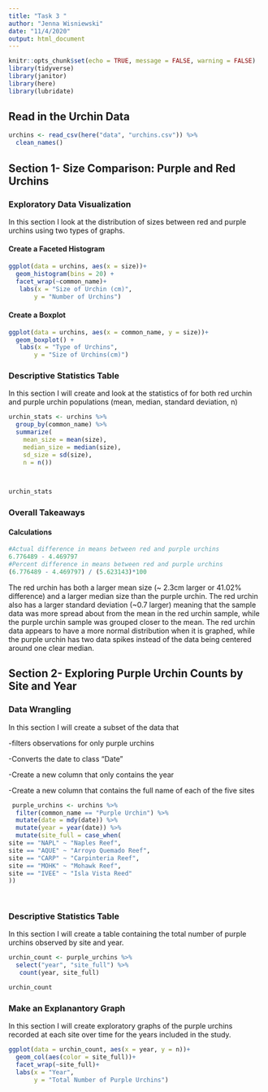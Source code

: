 ```yaml
---
title: "Task 3 "
author: "Jenna Wisniewski"
date: "11/4/2020"
output: html_document
---
```


```r
knitr::opts_chunk$set(echo = TRUE, message = FALSE, warning = FALSE)
library(tidyverse)
library(janitor)
library(here)
library(lubridate)
```

## Read in the Urchin Data
```r
urchins <- read_csv(here("data", "urchins.csv")) %>% 
  clean_names()
```
## Section 1- Size Comparison: Purple and Red Urchins

### Exploratory Data Visualization

In this section I look at the distribution of sizes between red and purple urchins using two types of graphs. 

#### Create a Faceted Histogram
```r
ggplot(data = urchins, aes(x = size))+
  geom_histogram(bins = 20) +
  facet_wrap(~common_name)+
   labs(x = "Size of Urchin (cm)", 
       y = "Number of Urchins")


```

#### Create a Boxplot
```r
ggplot(data = urchins, aes(x = common_name, y = size))+
  geom_boxplot() +
   labs(x = "Type of Urchins", 
       y = "Size of Urchins(cm)")
```


### Descriptive Statistics Table

In this section I will create and look at the statistics of for both red urchin and purple urchin populations (mean, median, standard deviation, n)
```r
urchin_stats <- urchins %>% 
  group_by(common_name) %>% 
  summarize(
    mean_size = mean(size),
    median_size = median(size),
    sd_size = sd(size),
    n = n())

   

urchin_stats 
```

### Overall Takeaways 
#### Calculations

```r
#Actual difference in means between red and purple urchins
6.776489 - 4.469797	
#Percent difference in means between red and purple urchins
(6.776489 - 4.469797) / (5.623143)*100	
```


The red urchin has both a larger mean size (~ 2.3cm larger or 41.02% difference) and a larger median size than the purple urchin. The red urchin also has a larger standard deviation (~0.7 larger) meaning that the sample data was more spread about from the mean in the red urchin sample, while the purple urchin sample was grouped closer to the mean. The red urchin data appears to have a more normal distribution when it is graphed, while the purple urchin has two data spikes instead of the data being centered around one clear median. 

## Section 2- Exploring Purple Urchin Counts by Site and Year

### Data Wrangling

In this section I will create a subset of the data that 

-filters observations for only purple urchins

-Converts the date to class "Date"

-Create a new column that only contains the year

-Create a new column that contains the full name of each of the five sites

```r
 purple_urchins <- urchins %>% 
  filter(common_name == "Purple Urchin") %>% 
  mutate(date = mdy(date)) %>% 
  mutate(year = year(date)) %>% 
  mutate(site_full = case_when(
site == "NAPL" ~ "Naples Reef",
site == "AQUE" ~ "Arroyo Quemado Reef",
site == "CARP" ~ "Carpinteria Reef",
site == "MOHK" ~ "Mohawk Reef",
site == "IVEE" ~ "Isla Vista Reed"
))

         

```
### Descriptive Statistics Table 
In this section I will create a table containing the total number of purple urchins observed by site and year.

```r
urchin_count <- purple_urchins %>% 
  select("year", "site_full") %>% 
   count(year, site_full) 

urchin_count

```

### Make an Explanantory Graph
In this section I will create exploratory graphs of the purple urchins recorded at each site over time for the years included in the study. 
```r
ggplot(data = urchin_count, aes(x = year, y = n))+
  geom_col(aes(color = site_full))+
  facet_wrap(~site_full)+
  labs(x = "Year", 
       y = "Total Number of Purple Urchins")
  
```



